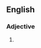 == English ==
===Adjective===
{{en-adj|pos=[[palmate]] [[compound]]|-}}
#{{alternative spelling of|palmately compound}}